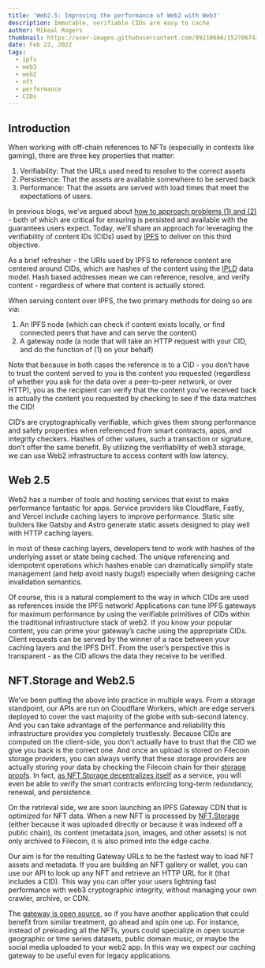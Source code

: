 ```yaml
---
title: 'Web2.5: Improving the performance of Web2 with Web3'
description: Immutable, verifiable CIDs are easy to cache
author: Mikeal Rogers
thumbnail: https://user-images.githubusercontent.com/89210666/152706743-5155a678-4bb6-4587-8656-ffe259bfb9ee.png
date: Feb 22, 2022
tags:
  - ipfs
  - web3
  - web2
  - nft
  - performance
  - CIDs
---
```


## Introduction

When working with off-chain references to NFTs (especially in contexts like gaming), there are three key properties that matter:  

1) Verifiability: That the URLs used need to resolve to the correct assets 
2) Persistence: That the assets are available somewhere to be served back
3) Performance: That the assets are served with load times that meet the expectations of users. 

In previous blogs, we’ve argued about [how to approach problems (1) and (2)](https://nft.storage/blog/post/2021-12-14-storage-layer-maximalism/) - both of which are critical for ensuring is persisted and available with the guarantees users expect. Today, we’ll share an approach for leveraging the verifiability of content IDs (CIDs) used by [IPFS](https://ipfs.io/) to deliver on this third objective. 

As a brief refresher - the URIs used by IPFS to reference content are centered around CIDs, which are hashes of the content using the [IPLD](https://ipld.io) data model. Hash based addresses mean we can reference, resolve, and verify content - regardless of where that content is actually stored. 

When serving content over IPFS, the two primary methods for doing so are via: 
1) An IPFS node (which can check if content exists locally, or find connected peers that have and can serve the content)
2) A gateway node (a node that will take an HTTP request with your CID, and do the function of (1) on your behalf)

Note that because in both cases the reference is to a CID - you don’t have to trust the content served to you is the content you requested (regardless of whether you ask for the data over a peer-to-peer network, or over HTTP), you as the recipient can verify that the content you’ve received back is actually the content you requested by checking to see if the data matches the CID!

CID’s are cryptographically verifiable, which gives them strong performance and safety properties when referenced from smart contracts, apps, and integrity checkers. Hashes of other values, such a transaction or signature, don’t offer the same benefit. By utilizing the verifiability of web3 storage, we can use Web2 infrastructure to access content with low latency. 

## Web 2.5

Web2 has a number of tools and hosting services that exist to make performance fantastic for apps. Service providers like Cloudflare, Fastly, and Vercel include caching layers to improve performance. Static site builders like Gatsby and Astro generate static assets designed to play well with HTTP caching layers.

In most of these caching layers, developers tend to work with hashes of the underlying asset or state being cached. The unique referencing and idempotent operations which hashes enable can dramatically simplify state management (and help avoid nasty bugs!) especially when designing cache invalidation semantics.

Of course, this is a natural complement to the way in which CIDs are used as references inside the IPFS network! Applications can tune IPFS gateways for maximum performance by using the verifiable primitives of CIDs within the traditional infrastructure stack of web2. If you know your popular content, you can prime your gateway’s cache using the appropriate CIDs. Client requests can be served by the winner of a race between your caching layers and the IPFS DHT. From the user’s perspective this is transparent - as the CID allows the data they receive to be verified. 

## NFT.Storage and Web2.5

We’ve been putting the above into practice in multiple ways. From a storage standpoint, our APIs are run on Cloudflare Workers, which are edge servers deployed to cover the vast majority of the globe with sub-second latency. And you can take advantage of the performance and reliability this infrastructure provides you completely trustlessly. Because CIDs are computed on the client-side, you don't actually have to trust that the CID we give you back is the correct one. And once an upload is stored on Filecoin storage providers, you can always verify that these storage providers are actually storing your data by checking the Filecoin chain for their [storage proofs](https://filecoin.io/blog/posts/what-sets-us-apart-filecoin-s-proof-system/). In fact, [as NFT.Storage decentralizes itself](https://nft.storage/blog/post/2022-01-20-decentralizing-nft-storage/) as a service, you will even be able to verify the smart contracts enforcing long-term redundancy, renewal, and persistence.

On the retrieval side, we are soon launching an IPFS Gateway CDN that is optimized for NFT data. When a new NFT is processed by [NFT.Storage](http://nft.storage) (either because it was uploaded directly or because it was indexed off a public chain), its content (metadata.json, images, and other assets) is not only archived to Filecoin, it is also primed into the edge cache.

Our aim is for the resulting Gateway URLs to be the fastest way to load NFT assets and metadata. If you are building an NFT gallery or wallet, you can use our API to look up any NFT and retrieve an HTTP URL for it (that includes a CID). This way you can offer your users lightning fast performance with web3 cryptographic integrity, without managing your own crawler, archive, or CDN.

The [gateway is open source](https://github.com/nftstorage/nft.storage/tree/main/packages/gateway), so if you have another application that could benefit from similar treatment, go ahead and spin one up. For instance, instead of preloading all the NFTs, yours could specialize in open source geographic or time series datasets, public domain music, or maybe the social media uploaded to your web2 app. In this way we expect our caching gateway to be useful even for legacy applications.
